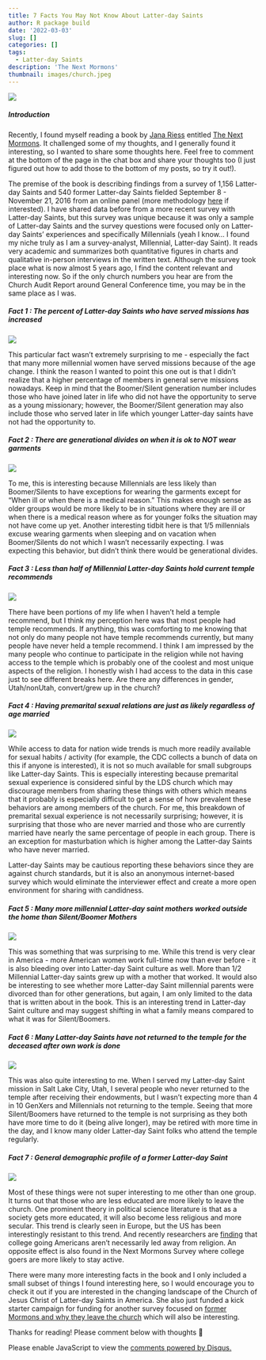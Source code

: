 ```yaml
---
title: 7 Facts You May Not Know About Latter-day Saints
author: R package build
date: '2022-03-03'
slug: []
categories: []
tags:
  - Latter-day Saints
description: 'The Next Mormons'
thumbnail: images/church.jpeg
---
```


![](https://www.ldstemple.pics/wp-content/uploads/washington-dc-temple-final-sunset-600x600.jpg#center)

##### Introduction

Recently, I found myself reading a book by [Jana Riess](https://janariess.com) entitled [The Next Mormons](https://www.amazon.com/Next-Mormons-Millennials-Changing-Church/dp/0190885203). It challenged some of my thoughts, and I generally found it interesting, so I wanted to share some thoughts here. Feel free to comment at the bottom of the page in the chat box and share your thoughts too (I just figured out how to add those to the bottom of my posts, so try it out!).

The premise of the book is describing findings from a survey of 1,156 Latter-day Saints and 540 former Latter-day Saints fielded September 8 - November 21, 2016 from an online panel (more methodology [here](https://thenextmormons.org/methodology/) if interested). I have shared data before from a more recent survey with Latter-day Saints, but this survey was unique because it was only a sample of Latter-day Saints and the survey questions were focused only on Latter-day Saints' experiences and specifically Millennials (yeah I know... I found my niche truly as I am a survey-analyst, Millennial, Latter-day Saint). It reads very academic and summarizes both quantitative figures in charts and qualitative in-person interviews in the written text. Although the survey took place what is now almost 5 years ago, I find the content relevant and interesting now. So if the only church numbers you hear are from the Church Audit Report around General Conference time, you may be in the same place as I was.

##### Fact 1 : The percent of Latter-day Saints who have served missions has increased

![](/./about_files/NMS post.001.jpeg#center)

This particular fact wasn't extremely surprising to me - especially the fact that many more millennial women have served missions because of the age change. I think the reason I wanted to point this one out is that I didn't realize that a higher percentage of members in general serve missions nowadays. Keep in mind that the Boomer/Silent generation number includes those who have joined later in life who did not have the opportunity to serve as a young missionary; however, the Boomer/Silent generation may also include those who served later in life which younger Latter-day saints have not had the opportunity to.

##### Fact 2 : There are generational divides on when it is ok to NOT wear garments

![](/./about_files/NMS post.002.jpeg#center)

To me, this is interesting because Millennials are less likely than Boomer/Silents to have exceptions for wearing the garments except for "When ill or when there is a medical reason." This makes enough sense as older groups would be more likely to be in situations where they are ill or when there is a medical reason where as for younger folks the situation may not have come up yet. Another interesting tidbit here is that 1/5 millennials excuse wearing garments when sleeping and on vacation when Boomer/Silents do not which I wasn't necessarily expecting. I was expecting this behavior, but didn't think there would be generational divides.

##### Fact 3 : Less than half of Millennial Latter-day Saints hold current temple recommends

![](/./about_files/NMS post.003.jpeg#center)

There have been portions of my life when I haven't held a temple recommend, but I think my perception here was that most people had temple recommends. If anything, this was comforting to me knowing that not only do many people not have temple recommends currently, but many people have never held a temple recommend. I think I am impressed by the many people who continue to participate in the religion while not having access to the temple which is probably one of the coolest and most unique aspects of the religion. I honestly wish I had access to the data in this case just to see different breaks here. Are there any differences in gender, Utah/nonUtah, convert/grew up in the church?

##### Fact 4 : Having premarital sexual relations are just as likely regardless of age married

![](/./about_files/NMS post.004.jpeg#center)

While access to data for nation wide trends is much more readily available for sexual habits / activity (for example, the CDC collects a bunch of data on this if anyone is interested), it is not so much available for small subgroups like Latter-day Saints. This is especially interesting because premarital sexual experience is considered sinful by the LDS church which may discourage members from sharing these things with others which means that it probably is especially difficult to get a sense of how prevalent these behaviors are among members of the church. For me, this breakdown of premarital sexual experience is not necessarily surprising; however, it is surprising that those who are never married and those who are currently married have nearly the same percentage of people in each group. There is an exception for masturbation which is higher among the Latter-day Saints who have never married.

Latter-day Saints may be cautious reporting these behaviors since they are against church standards, but it is also an anonymous internet-based survey which would eliminate the interviewer effect and create a more open environment for sharing with candidness.

##### Fact 5 : Many more millennial Latter-day saint mothers worked outside the home than Silent/Boomer Mothers

![](/./about_files/NMS post.005.jpeg#center)

This was something that was surprising to me. While this trend is very clear in America - more American women work full-time now than ever before - it is also bleeding over into Latter-day Saint culture as well. More than 1/2 Millennial Latter-day saints grew up with a mother that worked. It would also be interesting to see whether more Latter-day Saint millennial parents were divorced than for other generations, but again, I am only limited to the data that is written about in the book. This is an interesting trend in Latter-day Saint culture and may suggest shifting in what a family means compared to what it was for Silent/Boomers.

##### Fact 6 : Many Latter-day Saints have not returned to the temple for the deceased after own work is done

![](/./about_files/NMS post.006.jpeg#center)

This was also quite interesting to me. When I served my Latter-day Saint mission in Salt Lake City, Utah, I several people who never returned to the temple after receiving their endowments, but I wasn't expecting more than 4 in 10 GenXers and Millennials not returning to the temple. Seeing that more Silent/Boomers have returned to the temple is not surprising as they both have more time to do it (being alive longer), may be retired with more time in the day, and I know many older Latter-day Saint folks who attend the temple regularly.

##### Fact 7 : General demographic profile of a former Latter-day Saint

![](/./about_files/NMS post.007.jpeg#center)

Most of these things were not super interesting to me other than one group. It turns out that those who are less educated are more likely to leave the church. One prominent theory in political science literature is that as a society gets more educated, it will also become less religious and more secular. This trend is clearly seen in Europe, but the US has been interestingly resistant to this trend. And recently researchers are [finding](https://www.wsj.com/articles/theres-no-crisis-of-faith-on-campus-11645714717?st=zkubzj5qwrqf0ti&reflink=desktopwebshare_twitter&fbclid=IwAR0wpySp-wWX73sTW_sGee90_IW30T2TMeMtsimLyzfCXXO2cfbUG53LNHI) that college going Americans aren't necessarily led away from religion. An opposite effect is also found in the Next Mormons Survey where college goers are more likely to stay active.

There were many more interesting facts in the book and I only included a small subset of things I found interesting here, so I would encourage you to check it out if you are interested in the changing landscape of the Church of Jesus Christ of Latter-day Saints in America. She also just funded a kick starter campaign for funding for another survey focused on [former Mormons and why they leave the church](https://www.kickstarter.com/projects/nmswave2/wave-2-of-the-next-mormons-survey?ref=user_menu) which will also be interesting.

Thanks for reading! Please comment below with thoughts 🙂

<div id="disqus_thread"></div>
<script>
/**
*  RECOMMENDED CONFIGURATION VARIABLES: EDIT AND UNCOMMENT THE SECTION BELOW TO INSERT DYNAMIC VALUES FROM YOUR PLATFORM OR CMS.
*  LEARN WHY DEFINING THESE VARIABLES IS IMPORTANT: https://disqus.com/admin/universalcode/#configuration-variables    */

var disqus_config = function () {
  this.page.url = 'https://alexbass.me/post/10-Facts-About-LDS-You-May-Not-Have-Known/';  // Replace PAGE_URL with your page's canonical URL variable
  this.page.identifier = 'PAGE_IDENcdsaad'; // Replace PAGE_IDENTIFIER with your page's unique identifier variable
};

(function() { // DON'T EDIT BELOW THIS LINE
var d = document, s = d.createElement('script');
s.src = 'https://alexbassc.disqus.com/embed.js';
s.setAttribute('data-timestamp', +new Date());
(d.head || d.body).appendChild(s);
})();
</script>
<noscript>Please enable JavaScript to view the <a href="https://disqus.com/?ref_noscript">comments powered by Disqus.</a></noscript>